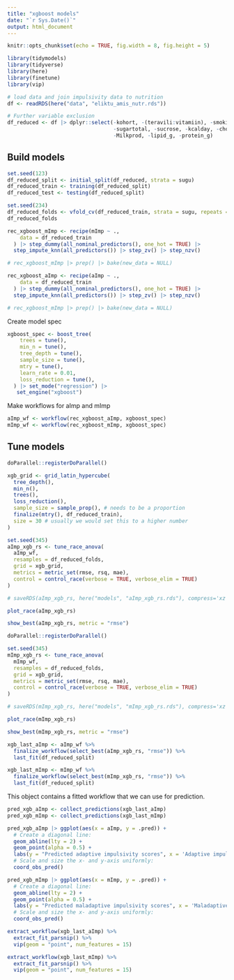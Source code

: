 ```yaml
---
title: "xgboost models"
date: "`r Sys.Date()`"
output: html_document
---
```


```r
knitr::opts_chunk$set(echo = TRUE, fig.width = 8, fig.height = 5)
```



```r
library(tidymodels)
library(tidyverse)
library(here)
library(finetune)
library(vip)

# load data and join impulsivity data to nutrition
df <- readRDS(here("data", "eliktu_amis_nutr.rds"))

# Further variable exclusion
df_reduced <- df |> dplyr::select(-kohort, -(teravili:vitamiin), -smoking, -kood,
                                  -sugartotal, -sucrose, -kcalday, -cholest,
                                  -Milkprod, -lipid_g, -protein_g)
```


## Build models


```r
set.seed(123)
df_reduced_split <- initial_split(df_reduced, strata = sugu)
df_reduced_train <- training(df_reduced_split)
df_reduced_test <- testing(df_reduced_split)

set.seed(234)
df_reduced_folds <- vfold_cv(df_reduced_train, strata = sugu, repeats = 5)
df_reduced_folds
```

```r
rec_xgboost_mImp <- recipe(mImp ~ .,
    data = df_reduced_train
  ) |> step_dummy(all_nominal_predictors(), one_hot = TRUE) |>
  step_impute_knn(all_predictors()) |> step_zv() |> step_nzv()

# rec_xgboost_mImp |> prep() |> bake(new_data = NULL)
```

```r
rec_xgboost_aImp <- recipe(aImp ~ .,
    data = df_reduced_train
  ) |> step_dummy(all_nominal_predictors(), one_hot = TRUE) |>
  step_impute_knn(all_predictors()) |> step_zv() |> step_nzv()

# rec_xgboost_mImp |> prep() |> bake(new_data = NULL)
```

Create model spec

```r
xgboost_spec <- boost_tree(
    trees = tune(),
    min_n = tune(),
    tree_depth = tune(),
    sample_size = tune(),
    mtry = tune(),
    learn_rate = 0.01,
    loss_reduction = tune(),
  ) |> set_mode("regression") |>
   set_engine("xgboost")
```

Make workflows for aImp and mImp

```r

aImp_wf <- workflow(rec_xgboost_aImp, xgboost_spec)
mImp_wf <- workflow(rec_xgboost_mImp, xgboost_spec)
```

## Tune models

```r
doParallel::registerDoParallel()

xgb_grid <- grid_latin_hypercube(
  tree_depth(),
  min_n(),
  trees(),
  loss_reduction(),
  sample_size = sample_prop(), # needs to be a proportion
  finalize(mtry(), df_reduced_train),
  size = 30 # usually we would set this to a higher number
)

set.seed(345)
aImp_xgb_rs <- tune_race_anova(
  aImp_wf,
  resamples = df_reduced_folds,
  grid = xgb_grid,
  metrics = metric_set(rmse, rsq, mae),
  control = control_race(verbose = TRUE, verbose_elim = TRUE)
)

# saveRDS(aImp_xgb_rs, here("models", "aImp_xgb_rs.rds"), compress='xz')

```

```r
plot_race(aImp_xgb_rs)
```


```r
show_best(aImp_xgb_rs, metric = "rmse")
```



```r
doParallel::registerDoParallel()

set.seed(345)
mImp_xgb_rs <- tune_race_anova(
  mImp_wf,
  resamples = df_reduced_folds,
  grid = xgb_grid,
  metrics = metric_set(rmse, rsq, mae),
  control = control_race(verbose = TRUE, verbose_elim = TRUE)
)

# saveRDS(mImp_xgb_rs, here("models", "mImp_xgb_rs.rds"), compress='xz')

```

```r
plot_race(mImp_xgb_rs)
```

```r
show_best(mImp_xgb_rs, metric = "rmse")
```


```r
xgb_last_aImp <- aImp_wf %>%
  finalize_workflow(select_best(aImp_xgb_rs, "rmse")) %>%
  last_fit(df_reduced_split)

xgb_last_mImp <- mImp_wf %>%
  finalize_workflow(select_best(mImp_xgb_rs, "rmse")) %>%
  last_fit(df_reduced_split)
```

This object contains a fitted workflow that we can use for prediction.

```r
pred_xgb_aImp <- collect_predictions(xgb_last_aImp)
pred_xgb_mImp <- collect_predictions(xgb_last_mImp)
```


```r
pred_xgb_aImp |> ggplot(aes(x = aImp, y = .pred)) +
  # Create a diagonal line:
  geom_abline(lty = 2) +
  geom_point(alpha = 0.5) +
  labs(y = "Predicted adaptive impulsivity scores", x = 'Adaptive impulsivity scores') +
  # Scale and size the x- and y-axis uniformly:
  coord_obs_pred()
```

```r
pred_xgb_mImp |> ggplot(aes(x = mImp, y = .pred)) +
  # Create a diagonal line:
  geom_abline(lty = 2) +
  geom_point(alpha = 0.5) +
  labs(y = "Predicted maladaptive impulsivity scores", x = 'Maladaptive impulsivity scores') +
  # Scale and size the x- and y-axis uniformly:
  coord_obs_pred()
```
```r
extract_workflow(xgb_last_aImp) %>%
  extract_fit_parsnip() %>%
  vip(geom = "point", num_features = 15)

```

```r
extract_workflow(xgb_last_mImp) %>%
  extract_fit_parsnip() %>%
  vip(geom = "point", num_features = 15)

```
